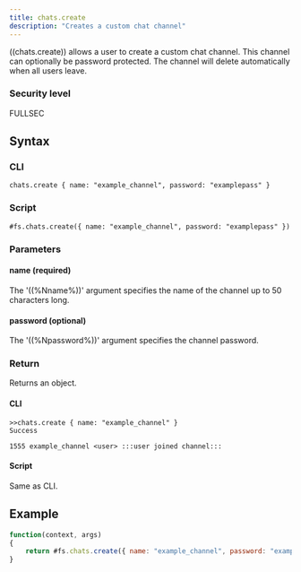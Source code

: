 ```yaml
---
title: chats.create
description: "Creates a custom chat channel"
---
```


((chats.create)) allows a user to create a custom chat channel. This channel can optionally be password protected. The channel will delete automatically when all users leave.

### Security level

FULLSEC

## Syntax

### CLI

```
chats.create { name: "example_channel", password: "examplepass" }
```

### Script

```
#fs.chats.create({ name: "example_channel", password: "examplepass" })
```

### Parameters

#### name (required)

The '((%Nname%))' argument specifies the name of the channel up to 50 characters long.

#### password (optional)

The '((%Npassword%))' argument specifies the channel password.

### Return

Returns an object.

#### CLI

```
>>chats.create { name: "example_channel" }
Success

1555 example_channel <user> :::user joined channel:::
```

#### Script

Same as CLI.

## Example

```js
function(context, args)
{
	return #fs.chats.create({ name: "example_channel", password: "examplepass" })
}
```
